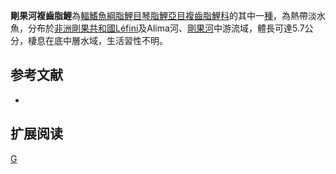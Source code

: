 {{Speciesbox 
| genus = Distichodus
| species = teugelsi
| status = NE
| status_system = IUCN3.1
| authority =  [[Mamonekene|Mamonekene]] & [[Vreven|Vreven]], 2008
| synonyms = 
}}
'''剛果河複齒脂鯉'''為[[輻鰭魚綱|輻鰭魚綱]][[脂鯉目|脂鯉目]][[琴脂鯉亞目|琴脂鯉亞目]][[複齒脂鯉科|複齒脂鯉科]]的其中一[[種|種]]，為熱帶淡水魚，分布於[[非洲|非洲]][[剛果共和國|剛果共和國]]Léfini及Alima河、[[剛果河|剛果河]]中游流域，體長可達5.7公分，棲息在底中層水域，生活習性不明。

==参考文献==
{{refbegin}}
*{{FishBase_species|genus=Distichodus|species=teugelsi|year=2014|month=1}}
{{refend}}

== 扩展阅读 ==
{{refbegin}}
{{wikispecies-inline|Distichodus teugelsi|剛果河複齒脂鯉}}
{{refend}}

{{Taxonbar|from=Q962510}}

[[Category:複齒脂鯉屬|G]]


{{魚類小作品}}